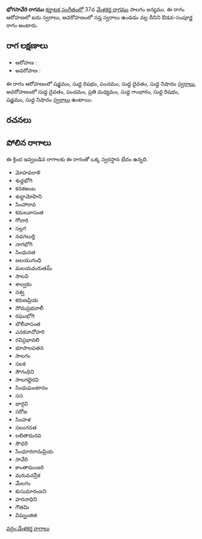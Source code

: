 {{Infobox ragam
	| name          	= భోగసావేరి
	| synonym	    	= 
	| mela          	= 
	| chakra        	= 
	| janaka        	= 
	| type          	= ఔడవ-సంపూర్ణ
	| arohanam      	= {{svaraC|S|R1|P|D1|N1}} 
	| avarohanam    	= {{svaraC|D1|P|M2|G1|R1|S|N1}}
	| jeeva         	=
	| chhaya        	=
	| nyasa         	=
	| vishesha      	= 
	| equivalent  		= 
}}
{{కర్ణాటక సంగీత రాగాలు}}
'''భోగసావేరి రాగము''' [[కర్ణాటక సంగీతం]]లో 37వ [[మేళకర్త రాగము]] సాలగం జన్యము.  ఈ రాగం ఆరోహణలో ఐదు స్వరాలు, అవరోహణంలో సప్త స్వరాలు ఉండడం వల్ల దీనిని ఔడవ-సంపూర్ణ రాగం అంటారు.


==రాగ లక్షణాలు==


* ఆరోహణ : {{svaraC|S|R1|P|D1|N1}} 
* అవరోహణ : {{svaraC|D1|P|M2|G1|R1|S|N1}}

ఈ రాగం ఆరోహణంలో షడ్జమం, సుద్ద రిషభం, పంచమం, సుద్ద దైవతం, సుద్ద నిషాదం [[స్వరాలు]], అవరోహణంలో సుద్ద దైవతం, పంచమం, ప్రతి మధ్యమం, సుద్ద గాంధారం, సుద్ద రిషభం, షడ్జమం, సుద్ద నిషాదం [[స్వరాలు]] ఉంటాయి.

==రచనలు==



==పోలిన రాగాలు==
ఈ క్రింద ఇవ్వబడిన రాగాలకు ఈ రాగంతో ఒక్క స్వరస్థాన భేదం ఉన్నది.
* మోహవరాళి
* శుధ్ధభోగి
* కనకఅంబ
* శుధ్ధామోహిని
* సింహారావ
* కమలవాసంత
* గోదారి
* సల్లగ
* నడగలుర్తి
* నాగభోగి
* సింధునత
* జలయుగంధి
* మలయమరుతమ్
* సాలవి
* శాల్వకం
* సశ్వ
* కరుణప్రియ
* సోమప్రభవాలీ
* రఘుభోగి
* బౌలీవాసంత
* ఎనకనానోహరి
* రవిప్రభావలి
* భూపాలపతన
* సాలగం
* సలక
* సౌగంధిని
* సాలగభైరవి
* సింధుఘంటానం
* సస
* భార్గవి
* సరోజ
* సింహళ
* సలంగనత
* లలితామరవ
* సౌధరి
* సింధూరరామప్రియ
* సావేరి
* కాంతామంజరి
* మరువచన్రీక
* మేలగం
* కుసుమారంజని
* హరనాధిని
* గౌతమి
* విఘ్నంజిత



[[వర్గం:మేళకర్త రాగాలు]]